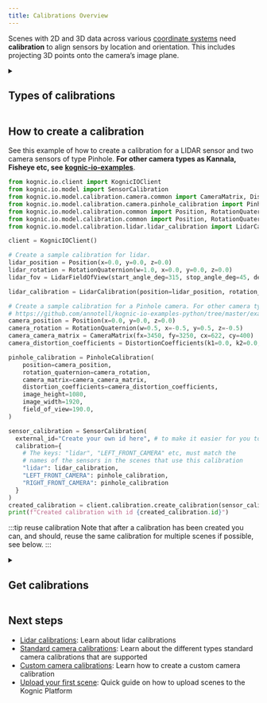 ```yaml
---
title: Calibrations Overview
---
```



Scenes with 2D and 3D data across various [coordinate systems](../coordinate_systems.md) need **calibration** to align sensors by location and orientation.
This includes projecting 3D points onto the camera’s image plane.

<details>
  <summary>
    <h2 style={{margin: '0px'}}>Types of calibrations</h2>
  </summary>
All calibrations detail a sensor’s 3D position and orientation relative to the reference system.
They also map 3D points to the camera’s image plane.

- For LiDAR/RADAR, there is only one type of calibration available, [read more here](lidars.md)
- For cameras, we support different types of [standard camera calibrations](cameras-standard.md), where you only
  have to provide the intrinsic parameters of the camera.

:::tip Unsupported camera model
If your camera model is not supported, you can also provide
a [custom camera calibration](cameras-custom.md) where you provide the implementation in the form of a WebAssembly module.
:::

</details>

## How to create a calibration

See this example of how to create a calibration for a LIDAR sensor and two camera sensors of type Pinhole. **For other camera types as Kannala, Fisheye etc, see** [**kognic-io-examples**](https://github.com/annotell/kognic-io-examples-python/tree/master/examples/calibration).

```python
from kognic.io.client import KognicIOClient
from kognic.io.model import SensorCalibration
from kognic.io.model.calibration.camera.common import CameraMatrix, DistortionCoefficients
from kognic.io.model.calibration.camera.pinhole_calibration import PinholeCalibration
from kognic.io.model.calibration.common import Position, RotationQuaternion
from kognic.io.model.calibration.common import Position, RotationQuaternion
from kognic.io.model.calibration.lidar.lidar_calibration import LidarCalibration, LidarFieldOfView

client = KognicIOClient()

# Create a sample calibration for lidar.
lidar_position = Position(x=0.0, y=0.0, z=0.0)
lidar_rotation = RotationQuaternion(w=1.0, x=0.0, y=0.0, z=0.0)
lidar_fov = LidarFieldOfView(start_angle_deg=315, stop_angle_deg=45, depth=200)

lidar_calibration = LidarCalibration(position=lidar_position, rotation_quaternion=lidar_rotation, field_of_view=lidar_fov)

# Create a sample calibration for a Pinhole camera. For other camera types visit:
# https://github.com/annotell/kognic-io-examples-python/tree/master/examples/calibration
camera_position = Position(x=0.0, y=0.0, z=0.0)
camera_rotation = RotationQuaternion(w=0.5, x=-0.5, y=0.5, z=-0.5)
camera_camera_matrix = CameraMatrix(fx=3450, fy=3250, cx=622, cy=400)
camera_distortion_coefficients = DistortionCoefficients(k1=0.0, k2=0.0, p1=0.0, p2=0.0, k3=1.0)

pinhole_calibration = PinholeCalibration(
    position=camera_position,
    rotation_quaternion=camera_rotation,
    camera_matrix=camera_camera_matrix,
    distortion_coefficients=camera_distortion_coefficients,
    image_height=1080,
    image_width=1920,
    field_of_view=190.0,
)

sensor_calibration = SensorCalibration(
  external_id="Create your own id here", # to make it easier for you to find the calibration later
  calibration={
    # The keys: "lidar", "LEFT_FRONT_CAMERA" etc, must match the
    # names of the sensors in the scenes that use this calibration
    "lidar": lidar_calibration,
    "LEFT_FRONT_CAMERA": pinhole_calibration,
    "RIGHT_FRONT_CAMERA": pinhole_calibration
  }
)
created_calibration = client.calibration.create_calibration(sensor_calibration)
print(f"Created calibration with id {created_calibration.id}")
```

:::tip reuse calibration
Note that after a calibration has been created you can, and should, reuse the same calibration for multiple scenes if possible, see below.
:::

<details>
  <summary>
    <h2 style={{margin: '0px'}}>Get calibrations</h2>
  </summary>

Existing calibrations can be fetched with the retrieved id or with the provided external id.
This can either be done via the client in Python or via `kognicutil`.

<Tabs>
  <TabItem value="python" label="Python" default>
    ```python
    # Fetch calibration by id
    client.calibration.get_calibration("e95980c4-fee2-4b91-9316-1bffbcb5a896")

    # Fetch calibration by external id
    client.calibration.get_calibrations(external_id="Collection 2020-06-16")
    ```

  </TabItem>
  <TabItem value="kognicutil" label="kognicutil" default>
    ```bash
    # Fetch calibration by id
    kognicutil calibration --id "e95980c4-fee2-4b91-9316-1bffbcb5a896"

    # Fetch calibration by external id
    kognicutil calibration --external-id "Collection 2020-06-16"
    ```

  </TabItem>
</Tabs>
</details>

## Next steps

- [Lidar calibrations](lidars.md): Learn about lidar calibrations
- [Standard camera calibrations](cameras-standard.md): Learn about the different types standard camera calibrations that are supported
- [Custom camera calibrations](cameras-custom.md): Learn how to create a custom camera calibration
- [Upload your first scene](/docs/upload-your-first-scene): Quick guide on how to upload scenes to the Kognic Platform
